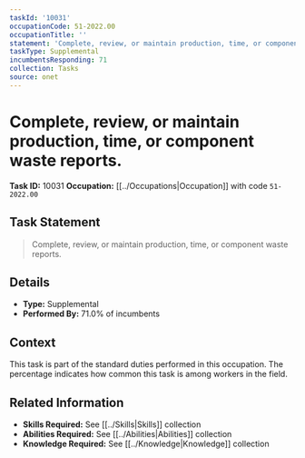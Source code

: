 ```yaml
---
taskId: '10031'
occupationCode: 51-2022.00
occupationTitle: ''
statement: 'Complete, review, or maintain production, time, or component waste reports.'
taskType: Supplemental
incumbentsResponding: 71
collection: Tasks
source: onet
---
```

# Complete, review, or maintain production, time, or component waste reports.

**Task ID:** 10031
**Occupation:** [[../Occupations|Occupation]] with code `51-2022.00`

## Task Statement

> Complete, review, or maintain production, time, or component waste reports.

## Details

- **Type:** Supplemental
- **Performed By:** 71.0% of incumbents

## Context

This task is part of the standard duties performed in this occupation. The percentage indicates how common this task is among workers in the field.

## Related Information

- **Skills Required:** See [[../Skills|Skills]] collection
- **Abilities Required:** See [[../Abilities|Abilities]] collection
- **Knowledge Required:** See [[../Knowledge|Knowledge]] collection
